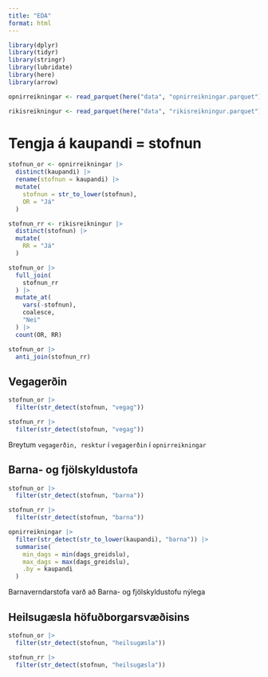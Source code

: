 ```yaml
---
title: "EDA"
format: html
---
```


```r
library(dplyr)
library(tidyr)
library(stringr)
library(lubridate)
library(here)
library(arrow)
```

```r
opnirreikningar <- read_parquet(here("data", "opnirreikningar.parquet"))
```

```r
rikisreikningur <- read_parquet(here("data", "rikisreikningur.parquet"))
```


# Tengja á kaupandi = stofnun

```r
stofnun_or <- opnirreikningar |> 
  distinct(kaupandi) |> 
  rename(stofnun = kaupandi) |> 
  mutate(
    stofnun = str_to_lower(stofnun),
    OR = "Já"
  )
```


```r
stofnun_rr <- rikisreikningur |> 
  distinct(stofnun) |> 
  mutate(
    RR = "Já"
  )
```



```r
stofnun_or |> 
  full_join(
    stofnun_rr
  ) |> 
  mutate_at(
    vars(-stofnun),
    coalesce,
    "Nei"
  ) |> 
  count(OR, RR)
```

```r
stofnun_or |> 
  anti_join(stofnun_rr)
```

## Vegagerðin

```r
stofnun_or |> 
  filter(str_detect(stofnun, "vegag"))
```

```r
stofnun_rr |> 
  filter(str_detect(stofnun, "vegag"))
```

Breytum `vegagerðin, resktur` í `vegagerðin` í `opnirreikningar`

## Barna- og fjölskyldustofa

```r
stofnun_or |> 
  filter(str_detect(stofnun, "barna"))
```

```r
stofnun_rr |> 
  filter(str_detect(stofnun, "barna"))
```


```r
opnirreikningar |> 
  filter(str_detect(str_to_lower(kaupandi), "barna")) |> 
  summarise(
    min_dags = min(dags_greidslu),
    max_dags = max(dags_greidslu),
    .by = kaupandi
  )
```

Barnaverndarstofa varð að Barna- og fjölskyldustofu nýlega

## Heilsugæsla höfuðborgarsvæðisins

```r
stofnun_or |> 
  filter(str_detect(stofnun, "heilsugæsla"))
```

```r
stofnun_rr |> 
  filter(str_detect(stofnun, "heilsugæsla"))
```


#